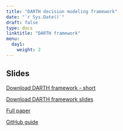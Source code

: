 ```yaml
---
title: "DARTH decision modeling framework"
date: "`r Sys.Date()`"
draft: false
type: docs
linktitle: "DARTH framework"
menu:
  day1:
    weight: 2
---
```


## Slides

[Download DARTH framework - short](../../../Course_Modularization/Intro, general, packages/dampack-darthpack/Framework---short-version.html)

[Download DARTH framework slides](../../../Course_Modularization/Intro, general, packages/dampack-darthpack/Coding framework_SMDM_Poster_56'x36'_v1.pdf)

[Full paper](https://www.ncbi.nlm.nih.gov/pmc/articles/PMC6871515/)

[GitHub guide](../../../Course_Modularization/Intro, general, packages/Guide to Using GitHub.pdf)